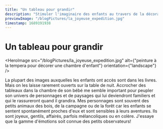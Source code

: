 ```yaml
---
title: "Un tableau pour grandir"
description: "Stimuler l'imaginaire des enfants au travers de la décoration de leur chambre."
previewImage: "/blogPictures/la_joyeuse_expedition.jpg"
timestamp: 1689191938
---
```


# Un tableau pour grandir

<HeroImage
  src="/blogPictures/la_joyeuse_expedition.jpg"
  alt={"peinture à la tempera pour décorer une chambre d'enfant"}
  orientation={"landscape"}
/>

La plupart des images auxquelles les enfants ont accès sont dans les livres. Mais on les laisse rarement ouverts sur la table de nuit. Accrocher des tableaux dans la chambre de son bébé me semble important pour peupler son univers de personnages et de paysages qui lui deviendront familiers et qui le rassureront quand il grandira. Mes personnages sont souvent des petits animaux des bois, de la campagne ou de la forêt car les enfants se sentent spontanément proches d'eux et sont sensibles à leurs aventures. Ils sont joyeux, gentils, affairés, parfois mélancoliques ou en colère. J'essaye que la gamme d'émotions soit connue des petits observateurs!
